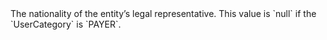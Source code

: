   
<ParamField body="LegalRepresentativeNationality" type="string">     
The nationality of the entity’s legal representative.  
This value is `null` if the `UserCategory` is `PAYER`.  
</ParamField>